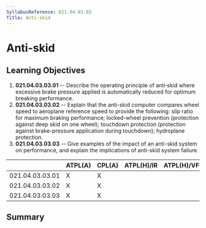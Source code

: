 ```yaml
---
SyllabusReference: 021.04.03.03
Title: Anti-skid
---
```


# Anti-skid

## Learning Objectives

1.  **021.04.03.03.01** -- Describe the operating principle of anti‑skid where
    excessive brake pressure applied is automatically reduced for optimum
    breaking performance.
2.  **021.04.03.03.02** -- Explain that the anti-skid computer compares wheel
    speed to aeroplane reference speed to provide the following: slip ratio for
    maximum braking performance; locked-wheel prevention (protection against
    deep skid on one wheel); touchdown protection (protection against
    brake-pressure application during touchdown); hydroplane protection.
3.  **021.04.03.03.03** -- Give examples of the impact of an anti-skid system on
    performance, and explain the implications of anti-skid system failure.

|                 | ATPL(A) | CPL(A) | ATPL(H)/IR | ATPL(H)/VFR | CPL(H) | IR  | CBIR(A) |
| --------------- | ------- | ------ | ---------- | ----------- | ------ | --- | ------- |
| 021.04.03.03.01 | X       | X      |            |             |        |     |         |
| 021.04.03.03.02 | X       | X      |            |             |        |     |         |
| 021.04.03.03.03 | X       | X      |            |             |        |     |         |

## Summary
